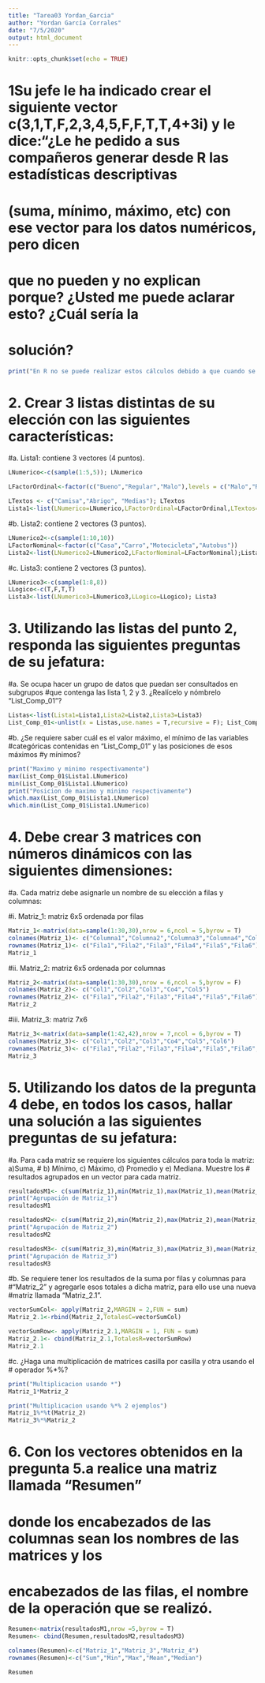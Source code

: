 ---
title: "Tarea03 Yordan_Garcia"
author: "Yordan García Corrales"
date: "7/5/2020"
output: html_document
---

```{r setup, include=FALSE}
knitr::opts_chunk$set(echo = TRUE)
```

# 1Su jefe le ha indicado crear el siguiente vector c(3,1,T,F,2,3,4,5,F,F,T,T,4+3i) y le  dice:“¿Le he pedido a sus compañeros generar desde R las estadísticas descriptivas
# (suma, mínimo, máximo, etc) con ese vector para los datos numéricos, pero dicen
# que no pueden y no explican porque? ¿Usted me puede aclarar esto? ¿Cuál sería la
# solución?
```{r}
print("En R no se puede realizar estos cálculos debido a que cuando se crea un vector con diversos tipos de componentes ocurre un coerción implicita y todo los datos pasan al formato que soporta todos tipos, en este caso es 'complex',. Un posible solución a dicho problema sería extrar los datos de forma manual o representarlos de un mismo tipo sin que afecte el resultado.")
```

# 2. Crear 3 listas distintas de su elección con las siguientes características:

#a. Lista1: contiene 3 vectores (4 puntos).
```{r}
LNumerico<-c(sample(1:5,5)); LNumerico

LFactorOrdinal<-factor(c("Bueno","Regular","Malo"),levels = c("Malo","Regular","Bueno"),ordered = T); LFactorOrdinal

LTextos <- c("Camisa","Abrigo", "Medias"); LTextos
Lista1<-list(LNumerico=LNumerico,LFactorOrdinal=LFactorOrdinal,LTextos=LTextos); Lista1
```

#b. Lista2: contiene 2 vectores (3 puntos).
```{r}
LNumerico2<-c(sample(1:10,10))
LFactorNominal<-factor(c("Casa","Carro","Motocicleta","Autobus"))
Lista2<-list(LNumerico2=LNumerico2,LFactorNominal=LFactorNominal);Lista2
```

#c. Lista3: contiene 2 vectores (3 puntos).
```{r}
LNumerico3<-c(sample(1:8,8))
LLogico<-c(T,F,T,T)
Lista3<-list(LNumerico3=LNumerico3,LLogico=LLogico); Lista3
```

# 3. Utilizando las listas del punto 2, responda las siguientes preguntas de su jefatura:

#a. Se ocupa hacer un grupo de datos que puedan ser consultados en subgrupos
#que contenga las lista 1, 2 y 3. ¿Realícelo y nómbrelo “List_Comp_01”?
```{r}
Listas<-list(Lista1=Lista1,Lista2=Lista2,Lista3=Lista3)
List_Comp_01<-unlist(x = Listas,use.names = T,recursive = F); List_Comp_01
```

#b. ¿Se requiere saber cuál es el valor máximo, el mínimo de las variables
#categóricas contenidas en “List_Comp_01” y las posiciones de esos máximos
#y mínimos?
```{r}
print("Maximo y minimo respectivamente")
max(List_Comp_01$Lista1.LNumerico)
min(List_Comp_01$Lista1.LNumerico)
print("Posicion de maximo y minimo respectivamente")
which.max(List_Comp_01$Lista1.LNumerico)
which.min(List_Comp_01$Lista1.LNumerico)

```

# 4. Debe crear 3 matrices con números dinámicos con las siguientes dimensiones:
#a. Cada matriz debe asignarle un nombre de su elección a filas y columnas:

#i. Matriz_1: matriz 6x5 ordenada por filas
```{r}
Matriz_1<-matrix(data=sample(1:30,30),nrow = 6,ncol = 5,byrow = T)
colnames(Matriz_1)<- c("Columna1","Columna2","Columna3","Columna4","Columna5")
rownames(Matriz_1)<- c("Fila1","Fila2","Fila3","Fila4","Fila5","Fila6")
Matriz_1
```
#ii. Matriz_2: matriz 6x5 ordenada por columnas
```{r}
Matriz_2<-matrix(data=sample(1:30,30),nrow = 6,ncol = 5,byrow = F)
colnames(Matriz_2)<- c("Col1","Col2","Col3","Co4","Col5")
rownames(Matriz_2)<- c("Fila1","Fila2","Fila3","Fila4","Fila5","Fila6")
Matriz_2
```

#iii. Matriz_3: matriz 7x6
```{r}
Matriz_3<-matrix(data=sample(1:42,42),nrow = 7,ncol = 6,byrow = T)
colnames(Matriz_3)<- c("Col1","Col2","Col3","Co4","Col5","Col6")
rownames(Matriz_3)<- c("Fila1","Fila2","Fila3","Fila4","Fila5","Fila6","Fila7")
Matriz_3
```

# 5. Utilizando los datos de la pregunta 4 debe, en todos los casos, hallar una solución a las siguientes preguntas de su jefatura:

#a. Para cada matriz se requiere los siguientes cálculos para toda la matriz: a)Suma, 
# b) Mínimo, c) Máximo, d) Promedio y e) Mediana. Muestre los
# resultados agrupados en un vector para cada matriz.
```{r}
resultadosM1<- c(sum(Matriz_1),min(Matriz_1),max(Matriz_1),mean(Matriz_1),median(Matriz_1))
print("Agrupación de Matriz_1")
resultadosM1

resultadosM2<- c(sum(Matriz_2),min(Matriz_2),max(Matriz_2),mean(Matriz_2),median(Matriz_2))
print("Agrupación de Matriz_2")
resultadosM2

resultadosM3<- c(sum(Matriz_3),min(Matriz_3),max(Matriz_3),mean(Matriz_3),median(Matriz_3))
print("Agrupación de Matriz_3")
resultadosM3
```

#b. Se requiere tener los resultados de la suma por filas y columnas para
#“Matriz_2” y agregarle esos totales a dicha matriz, para ello use una nueva
#matriz llamada “Matriz_2.1”.

```{r}
vectorSumCol<- apply(Matriz_2,MARGIN = 2,FUN = sum)
Matriz_2.1<-rbind(Matriz_2,TotalesC=vectorSumCol)

vectorSumRow<- apply(Matriz_2.1,MARGIN = 1, FUN = sum)
Matriz_2.1<- cbind(Matriz_2.1,TotalesR=vectorSumRow)
Matriz_2.1
```

#c. ¿Haga una multiplicación de matrices casilla por casilla y otra usando el
# operador %*%?
```{r}
print("Multiplicacion usando *")
Matriz_1*Matriz_2

print("Multiplicacion usando %*% 2 ejemplos")
Matriz_1%*%t(Matriz_2)
Matriz_3%*%Matriz_2

```


# 6. Con los vectores obtenidos en la pregunta 5.a realice una matriz llamada “Resumen”
# donde los encabezados de las columnas sean los nombres de las matrices y los
# encabezados de las filas, el nombre de la operación que se realizó.

```{r}
Resumen<-matrix(resultadosM1,nrow =5,byrow = T)
Resumen<- cbind(Resumen,resultadosM2,resultadosM3)

colnames(Resumen)<-c("Matriz_1","Matriz_3","Matriz_4")
rownames(Resumen)<-c("Sum","Min","Max","Mean","Median")

Resumen
```